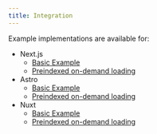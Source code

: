 ```yaml
---
title: Integration
---
```


Example implementations are available for:
- Next.js
  - [Basic Example](https://github.com/osawa-naotaka/staticseek/tree/main/example/next/01.basic)
  - [Preindexed on-demand loading](https://github.com/osawa-naotaka/staticseek/tree/main/example/next/02.preindexed)
- Astro
  - [Basic Example](https://github.com/osawa-naotaka/staticseek/tree/main/example/astro/01.basic)
  - [Preindexed on-demand loading](https://github.com/osawa-naotaka/staticseek/tree/main/example/astro/02.preindexed)
- Nuxt
  - [Basic Example](https://github.com/osawa-naotaka/staticseek/tree/main/example/nuxt/01.basic)
  - [Preindexed on-demand loading](https://github.com/osawa-naotaka/staticseek/tree/main/example/nuxt/02.preindexed)

  